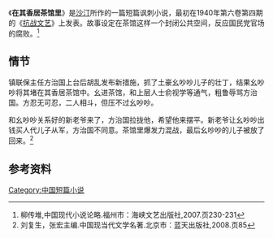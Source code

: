 《'''在其香居茶馆里'''》是[[沙汀|沙汀]]所作的一篇短篇讽刺小说，最初在1940年第六卷第四期的《[[抗战文艺|抗战文艺]]》上发表。故事设定在茶馆这样一个封闭公共空间，反应国民党官场的腐败。<ref>柳传堆,中国现代小说论略.福州市：海峡文艺出版社,2007.页230-231</ref>

==情节==
镇联保主任方治国上台后胡乱发布新措施，抓了土豪幺吵吵儿子的壮丁，结果幺吵吵将其堵在其香居茶馆中。幺进茶馆，和上层人士俞视学等通气，粗鲁辱骂方治国。方忍无可忍，二人相斗，但压不过幺吵吵。

和幺吵吵关系好的新老爷来了，方治国拉拢他，希望他来摆平。新老爷让幺吵吵出钱买人代儿子从军，方治国不同意。茶馆里爆发力混战，最后幺吵吵的儿子被放了回来。<ref>刘复生，张宏主编.中国现当代文学名著.北京市：蓝天出版社,2008.页85</ref>

==参考资料==
{{reflist}}

[[Category:中国短篇小说|Category:中国短篇小说]]